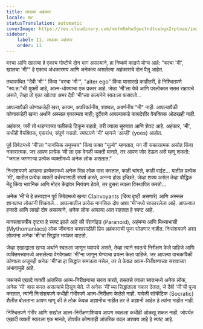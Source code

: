 ```yaml
---
title: लाडका अहंकार
locale: mr
statusTranslation: automatic
coverImage: https://res.cloudinary.com/xmfm6mhw3gwctndtcubgx2rptnae/image/upload/v1740468922/small_cover_tratado_de_psicologia_revolucionaria_a4c0dca4e0.webp
sidebar:
    label: 11. लाडका अहंकार
    order: 11
---
```

वरचा आणि खालचा हे एकाच गोष्टीचे दोन भाग असल्याने, हा निष्कर्ष काढणे योग्य आहे: "वरचा 'मी', खालचा 'मी'" हे एकाच अंधकारमय आणि अनेकत्व असलेल्या अहंकाराचे दोन पैलू आहेत.

तथाकथित "दैवी 'मी'" किंवा "वरचा 'मी'", "alter ego" किंवा यासारखे काहीतरी, हे निश्चितपणे "स्व:त:"ची युक्ती आहे, आत्म-धोक्याचा एक प्रकार आहे. जेव्हा 'मी'ला येथे आणि परलोकात सतत राहायचे असते, तेव्हा तो एका खोट्या अमर दैवी 'मी'च्या कल्पनेने स्वत:ला फसवतो...

आपल्यापैकी कोणाकडेही खरा, कायम, अपरिवर्तनीय, शाश्वत, अवर्णनीय "मी" नाही. आपल्यापैकी कोणाकडेही खऱ्या अर्थाने अस्सल एकात्मता नाही; दुर्दैवाने आपल्याकडे कायदेशीर वैयक्तिक ओळखही नाही.

अहंकार, जरी तो थडग्याच्या पलीकडे टिकून राहतो, तरी त्याला सुरुवात आणि शेवट आहे. अहंकार, 'मी', कधीही वैयक्तिक, एकसंध, संपूर्ण नसतो. स्पष्टपणे 'मी' म्हणजे 'आम्ही' (yoes) आहोत.

पूर्व तिबेटमध्ये 'मी'ला "मानसिक समुच्चय" किंवा फक्त "मूल्ये" म्हणतात, मग ती सकारात्मक असोत किंवा नकारात्मक. जर आपण प्रत्येक 'मी'ला एक वेगळी व्यक्ती मानले, तर आपण जोर देऊन असे म्हणू शकतो: "जगात जगणाऱ्या प्रत्येक व्यक्तीमध्ये अनेक लोक असतात."

निःसंशयपणे आपल्या प्रत्येकामध्ये अनेक भिन्न लोक वास करतात, काही चांगले, काही वाईट... यातील प्रत्येक 'मी', यातील प्रत्येक व्यक्ती वर्चस्वासाठी संघर्ष करते, अनन्य होऊ इच्छिते, जेव्हा शक्य असेल तेव्हा बौद्धिक मेंदू किंवा भावनिक आणि मोटर केंद्रांवर नियंत्रण ठेवते, तर दुसरा त्याला विस्थापित करतो...

अनेक 'मी'चे हे तत्त्वज्ञान पूर्व तिबेटमध्ये खऱ्या Clairvoyants (दिव्य दृष्टी असणारे) आणि अस्सल ज्ञानप्राप्त लोकांनी शिकवले... आपल्यातील प्रत्येक मानसिक दोष अशा 'मी'मध्ये साकारलेला आहे. आपल्यात हजारो आणि लाखो दोष असल्याने, अनेक लोक आपल्या आत राहतात हे स्पष्ट आहे.

मानसशास्त्रीय दृष्ट्या हे स्पष्ट झाले आहे की पॅरानॉइड (Paranoid), अहंमन्य आणि मिथ्याभासी (Mythomaniacs) लोक जीवनात कशासाठीही प्रिय अहंकाराची पूजा सोडणार नाहीत. निःसंशयपणे अशा लोकांना अनेक 'मी'चा सिद्धांत भयंकर वाटतो.

जेव्हा एखाद्याला खऱ्या अर्थाने स्वतःला जाणून घ्यायचे असते, तेव्हा त्याने स्वतःचे निरीक्षण केले पाहिजे आणि व्यक्तिमत्त्वामध्ये असलेल्या वेगवेगळ्या 'मी'ना जाणून घेण्याचा प्रयत्न केला पाहिजे. जर आपल्या वाचकांपैकी कोणाला अजूनही अनेक 'मी'चा हा सिद्धांत समजला नसेल, तर ते केवळ आत्म-निरीक्षणाच्या सरावाच्या अभावामुळे आहे.

जसजसे एखादे व्यक्ती आंतरिक आत्म-निरीक्षणाचा सराव करते, तसतसे त्याला स्वतःमध्ये अनेक लोक, अनेक 'मी' वास करत असल्याचे दिसून येते. जे अनेक 'मी'च्या सिद्धांताला नकार देतात, जे दैवी 'मी'ची पूजा करतात, त्यांनी निःसंशयपणे कधीही गंभीरपणे आत्म-निरीक्षण केलेले नाही. यावेळी सॉक्रॅटिक (Socratic) शैलीत बोलताना आपण म्हणू की ते लोक केवळ अज्ञानीच नाहीत तर ते अज्ञानी आहेत हे त्यांना माहीत नाही.

निश्चितपणे गंभीर आणि सखोल आत्म-निरीक्षणाशिवाय आपण स्वतःला कधीही ओळखू शकत नाही. जोपर्यंत एखादी व्यक्ती स्वतःला एक मानते, तोपर्यंत कोणताही आंतरिक बदल अशक्य आहे हे स्पष्ट आहे.

